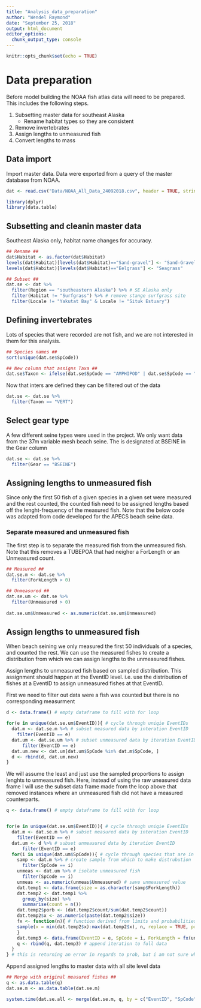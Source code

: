 ```yaml
---
title: "Analysis_data_preparation"
author: "Wendel Raymond"
date: "September 25, 2018"
output: html_document
editor_options: 
  chunk_output_type: console
---
```


```r
knitr::opts_chunk$set(echo = TRUE)
```

# Data preparation
Before model building the NOAA fish atlas data will need to be prepared. This includes the following steps.

1. Subsetting master data for southeast Alaska
    + Rename habitat types so they are consistent
2. Remove invertebrates
3. Assign lengths to unmeasured fish
4. Convert lengths to mass

## Data import
Import master data. Data were exported from a query of the master database from NOAA. 

```r
dat <- read.csv("Data/NOAA_All_Data_24092018.csv", header = TRUE, stringsAsFactors = FALSE)
```

```r
library(dplyr)
library(data.table)
```

## Subsetting and cleanin master data
Southeast Alaska only, habitat name changes for accuracy.

```r
## Rename ##
dat$Habitat <- as.factor(dat$Habitat)
levels(dat$Habitat)[levels(dat$Habitat)=="Sand-gravel"] <- "Sand-Gravel"
levels(dat$Habitat)[levels(dat$Habitat)=="Eelgrass"] <- "Seagrass"

## Subset ##
dat.se <- dat %>% 
  filter(Region == "southeastern Alaska") %>% # SE Alaska only
  filter(Habitat != "Surfgrass") %>% # remove stange surfgrass site
  filter(Locale != "Yakutat Bay" & Locale != "Situk Estuary")
```

## Defining invertebrates
Lots of species that were recorded are not fish, and we are not interested in them for this analysis.

```r
## Species names ##
sort(unique(dat.se$SpCode))

## New column that assigns Taxa ##
dat.se$Taxon <- ifelse(dat.se$SpCode == "AMPHIPOD" | dat.se$SpCode == "BSNAILSA"| dat.se$SpCode == "BSNAILW"| dat.se$SpCode == "CRABRR"| dat.se$SpCode == "CRABWIDE"| dat.se$SpCode =="CRABCKE"| dat.se$SpCode == "CRABDEC"| dat.se$SpCode == "CRABDUN"| dat.se$SpCode == "CRABGD"| dat.se$SpCode == "CRABGH"| dat.se$SpCode == "CRABGKE"| dat.se$SpCode == "CRABGRA"| dat.se$SpCode == "CRABHEL" | dat.se$SpCode == "CRABHER"| dat.se$SpCode ==  "CRABLYR"| dat.se$SpCode == "CRABNKE"| dat.se$SpCode == "CRABPRH"| dat.se$SpCode == "DORIDCL"| dat.se$SpCode == "ISOPODC"| dat.se$SpCode == "ISOPODU"| dat.se$SpCode == "JLYCLNG"| dat.se$SpCode == "JLYCOMB"| dat.se$SpCode == "JLYICE"| dat.se$SpCode == "JLYLION"| dat.se$SpCode == "JLYMOON"| dat.se$SpCode == "MUSSELB"| dat.se$SpCode == "MYSID"| dat.se$SpCode == "MYSIDOP"| dat.se$SpCode == "none"| dat.se$SpCode == "NUDHOOD"| dat.se$SpCode == "NUDOPAL"| dat.se$SpCode ==  "NUDRM"| dat.se$SpCode == "OCTOPUS"| dat.se$SpCode == "POLYCHT"| dat.se$SpCode == "SHRMBLD"| dat.se$SpCode ==  "SHRMCOO"| dat.se$SpCode ==  "SHRMCR"| dat.se$SpCode ==   "SHRMDB"| dat.se$SpCode ==   "SHRMDOC"| dat.se$SpCode ==  "SHRMGRA"| dat.se$SpCode ==  "SHRMHEP"| dat.se$SpCode ==  "SHRMHIP"| dat.se$SpCode ==  "SHRMNC"| dat.se$SpCode == "SHRMROU"| dat.se$SpCode ==  "SHRMSID"| dat.se$SpCode ==  "SHRMSK"| dat.se$SpCode ==  "SHRMSPO"| dat.se$SpCode ==  "SHRMSTC"| dat.se$SpCode ==  "SHRMSTI"| dat.se$SpCode ==  "SHRMSTP"| dat.se$SpCode ==  "SHRMTAN"| dat.se$SpCode == "SNAILBB"| dat.se$SpCode == "SNAILBT"| dat.se$SpCode == "SNAILFO"| dat.se$SpCode == "SNAILLH"| dat.se$SpCode ==  "SNAILLV"| dat.se$SpCode ==  "SNAILMM"| dat.se$SpCode ==  "SNAILMP"| dat.se$SpCode ==  "SNAILRT"| dat.se$SpCode == "STAR6ARM"| dat.se$SpCode == "STARLEA"| dat.se$SpCode == "STARMOT"| dat.se$SpCode == "STARPYCN" | dat.se$SpCode == "TUNICAT"| dat.se$SpCode == "UNCLAM"| dat.se$SpCode == "UNISOPOD"| dat.se$SpCode == "UNJLY"| dat.se$SpCode == "UNKRILL"| dat.se$SpCode == "UNMYSID"| dat.se$SpCode == "UNNUD"| dat.se$SpCode == "UNSHRM"| dat.se$SpCode == "UNSNAIL"| dat.se$SpCode == "UNWRM" | dat.se$SpCode == "UNCHGRN"| dat.se$SpCode == "URCHIN"| dat.se$SpCode == "WRMSCA", "INVERT", "VERT")
```

Now that inters are defined they can be filtered out of the data
```r
dat.se <- dat.se %>% 
  filter(Taxon == "VERT")
```

## Select gear type
A few different seine types were used in the project. We only want data from the 37m variable mesh beach seine. The is designated at BSEINE in the Gear column
```r
dat.se <- dat.se %>%
  filter(Gear == "BSEINE")
```

## Assigning lengths to unmeasured fish
Since only the first 50 fish of a given species in a given set were measured and the rest counted, the counted fish need to be assigned lengths based off the lenght-frequency of the measured fish. Note that the below code was adapted from code developed for the APECS beach seine data.

### Separate measured and unmeasured fish
The first step is to separate the measured fish from the unmeasured fish. Note that this removes a TUBEPOA that had neigher a ForLength or an Unmeasured count.
```r
## Measured ##
dat.se.m <- dat.se %>%
  filter(ForkLength > 0)

## Unmeasured ##
dat.se.um <- dat.se %>%
  filter(Unmeasured > 0)
  
dat.se.um$Unmeasured <- as.numeric(dat.se.um$Unmeasured)
```

## Assign lengths to unmeasured fish
When beach seining we only measured the first 50 individuals of a species, and counted the rest. We can use the measured fishes to create a distribution from which we can assign lengths to the unmeasured fishes.

Assign lengths to unmeasured fish based on sampled distribution. This assignment should happen at the EventID level. i.e. use the distribution of fishes at a EventID to assign unmeasured fishes at that EventID. 

First we need to filter out data were a fish was counted but there is no corresponding measurment
```r
d <- data.frame() # empty dataframe to fill with for loop

for(e in unique(dat.se.um$EventID)){ # cycle through uniqie EventIDs
  dat.m <- dat.se.m %>% # subset measured data by interation EventID
    filter(EventID == e)
  dat.um <- dat.se.um %>% # subset unmeasured data by iteration EventID
      filter(EventID == e)
  dat.um.new <- dat.um[dat.um$SpCode %in% dat.m$SpCode, ]
  d <- rbind(d, dat.um.new)
}
```

We will assume the least and just use the sampled proportions to assign lenghts to unmeasured fish. Here, instead of using the raw uneasured data frame I will use the subset data frame made from the loop above that removed instances where an unmeasured fish did not have a measured counterparts.  
```r
q <- data.frame() # empty dataframe to fill with for loop


for(e in unique(dat.se.um$EventID)){ # cycle through uniqie EventIDs
  dat.m <- dat.se.m %>% # subset measured data by interation EventID
    filter(EventID == e)
  dat.um <- d %>% # subset unmeasured data by iteration EventID
      filter(EventID == e)
  for(i in unique(dat.um$SpCode)){ # cycle through species that are in UNMEASURED data
    samp <- dat.m %>% # create sample from which to make distrubution
      filter(SpCode == i)
    unmeas <- dat.um %>% # isolate unmeasured fish
      filter(SpCode == i)
    unmeas <- as.numeric(unmeas$Unmeasured) # save unmeasured value
    dat.temp1 <- data.frame(size = as.character(samp$ForkLength))
    dat.temp2 <- dat.temp1 %>% 
      group_by(size) %>% 
      summarise(count = n())
    dat.temp2$porb <- (dat.temp2$count/sum(dat.temp2$count))
    dat.temp2$x <- as.numeric(paste(dat.temp2$size))
    fx <- function(n){ # function derived from limits and probabilities of above
    sample(x = min(dat.temp2$x):max(dat.temp2$x), n, replace = TRUE, prob = dat.temp2$prob)
    }
    dat.temp3 <- data.frame(EventID = e, SpCode = i, ForkLength = fx(unmeas))
    q <- rbind(q, dat.temp3) # append iteration to full data
  }
} # this is returning an error in regards to prob, but i am not sure what its talking about
```

Append assigned lengths to master data with all site level data
```r
## Merge with original measured fishes ##
q <- as.data.table(q)
dat.se.m <- as.data.table(dat.se.m)

system.time(dat.se.all <- merge(dat.se.m, q, by = c("EventID", "SpCode")))
```
